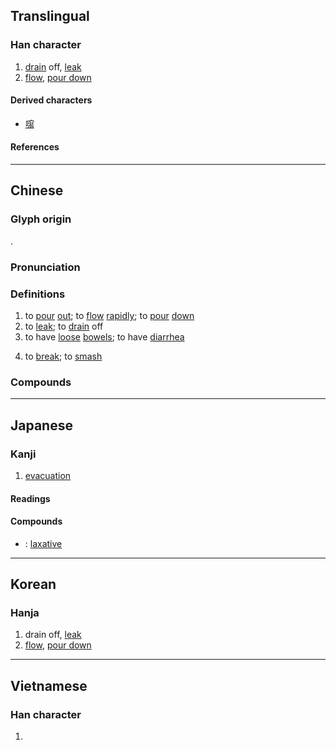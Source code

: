 {{also|泻}}
{{character info}}
==Translingual==
<!-- Note: No simplified forms in Japanese. 泻 is not an official shinjitai character -->

===Han character===
{{Han char|rn=85|rad=水|as=15|sn=18|four=33127|canj=EJHF|ids=⿰氵寫}}

# [[drain]] off, [[leak]]
# [[flow]], [[pour down]]

====Derived characters====
* [[𡄽]]

====References====
{{Han ref|kx=0658.390|dkj=18596|dj=1068.330|hdz=31780.140|uh=7009}}

----

==Chinese==
{{zh-forms|s=泻|alt=㵼,寫}}

===Glyph origin===
{{Han etym}}
{{Han compound|水|寫|ls=psc|c1=s|c2=p}}.

===Pronunciation===
{{zh-pron
|m=xiè
|ma=Zh-xiè.ogg
|c=se3,se2
|c-t=lhie1,lhie2
|h=pfs=sia;gd=xia4
|md=siá
|mn=sià
|mn-t=sia3
|w=2xia
|mc=y
|oc=y
|cat=v
}}
{{zh-attn-split}}

===Definitions===
{{zh-hanzi}}

# to [[pour]] [[out]]; to [[flow]] [[rapidly]]; to [[pour]] [[down]]
# to [[leak]]; to [[drain]] off
# to have [[loose]] [[bowel]]s; to have [[diarrhea]]
# {{lb|zh|Hakka}} to [[break]]; to [[smash]]
#: {{zh-x|碗公 瀉 撇了。|The bowl was '''broken'''.|tr=Von3 gung1 xia4 pêt5 ê3|H-MX}}

===Compounds===
{{zh-der|一瀉千里|上吐下瀉|下瀉|倒瀉|傾瀉|吐瀉|大雨如瀉|奔瀉|崩瀉|懸河瀉水|水瀉|沖瀉|泄瀉|流瀉|淘瀉|澤瀉|瀉土|瀉底|瀉肚|瀉藥|瀉鹽|狂瀉|直瀉而下|腹瀉|銀河倒瀉|瀉水岩}}

----

==Japanese==

===Kanji===
{{ja-kanji|grade=|rs=水15}} <!-- Note: This character is not simplified to 泻 in Japanese -->

# [[evacuation]]

====Readings====
{{ja-readings
|on=しゃ
|kun=そそ-ぐ, は-く
|nanori=だか
}}

====Compounds====
* {{ja-r|瀉下薬|しゃげやく}}: [[laxative]]

----

==Korean==

===Hanja===
{{ko-hanja|사}}

# drain off, [[leak]]
# [[flow]], [[pour down]]

----

==Vietnamese==

===Han character===
{{vi-readings|rs=水15|reading=[[tả]], [[dã]], [[tã]]}}

# {{rfdef|vi|sort=水15}}